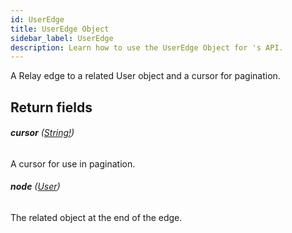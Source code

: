 ```yaml
---
id: UserEdge
title: UserEdge Object
sidebar_label: UserEdge
description: Learn how to use the UserEdge Object for 's API.
---
```


A Relay edge to a related User object and a cursor for pagination.

## Return fields

###### <b>cursor</b> ([String!](api/schema/scalar/String.mdx))

A cursor for use in pagination.

###### <b>node</b> ([User](api/schema/object/User.mdx))

The related object at the end of the edge.
